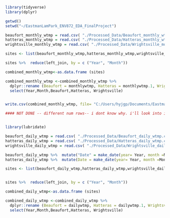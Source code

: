 ```r
library(tidyverse)
library(dplyr)

getwd()
setwd("~/EastmanLamPark_ENV872_EDA_FinalProject")

beaufort_monthly_wtmp = read.csv( "./Processed_Data/Beaufort_monthly_wtmp.csv",stringsAsFactors = F)
hatteras_monthly_wtmp = read.csv( "./Processed_Data/Hatteras_monthly_wtmp.csv",stringsAsFactors = F)
wrightsville_monthly_wtmp = read.csv( "./Processed_Data/Wrightsville_monthly_wtmp.csv",stringsAsFactors = F)

sites <- list(beaufort_monthly_wtmp,hatteras_monthly_wtmp,wrightsville_monthly_wtmp)

sites %>%  reduce(left_join, by = c ("Year", "Month"))

combined_monthly_wtmp<-as.data.frame (sites)

combined_monthly_wtmp <-combined_monthly_wtmp %>% 
  dplyr::rename (Beaufort = monthlywtmp, Hatteras = monthlywtmp.1, Wrightsville = monthlywtmp.2) %>% 
  select(Year,Month,Beaufort,Hatteras, Wrightsville)


write.csv(combined_monthly_wtmp, file= "C:/Users/hyjgp/Documents/EastmanLamPark_ENV872_EDA_FinalProject/Code/Combined_monthly_wtmp.csv",row.names =FALSE)
```


```r

#### NOT DONE -- different num rows-- i dont know why. i'll look into it tomrw


library(lubridate)

beaufort_daily_wtmp = read.csv( "./Processed_Data/Beaufort_daily_wtmp.csv",stringsAsFactors = F)
hatteras_daily_wtmp = read.csv( "./Processed_Data/Hatteras_daily_wtmp.csv",stringsAsFactors = F)
wrightsville_daily_wtmp = read.csv( "./Processed_Data/Wrightsville_daily_wtmp.csv",stringsAsFactors = F)

beaufort_daily_wtmp %>%  mutate("Date" = make_date(year= Year, month =Month, day = Day))
hatteras_daily_wtmp %>%  mutate(Date = make_date(year= Year, month =Month, day = Day))

sites <- list(beaufort_daily_wtmp,hatteras_daily_wtmp,wrightsville_daily_wtmp)


sites %>%  reduce(left_join, by = c ("Year", "Month"))

combined_daily_wtmp<-as.data.frame (sites)

combined_daily_wtmp <-combined_daily_wtmp %>% 
  dplyr::rename (Beaufort = dailywtmp, Hatteras = dailywtmp.1, Wrightsville = dailywtmp.2) %>% 
  select(Year,Month,Beaufort,Hatteras, Wrightsville)
```

